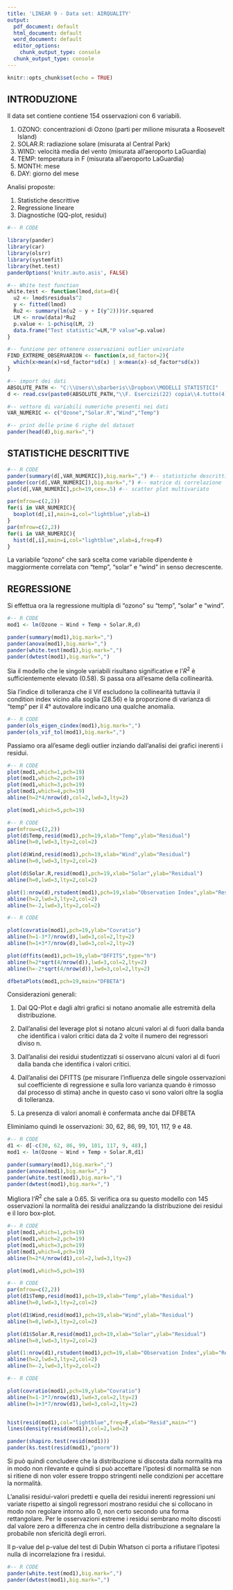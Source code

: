 ---
title: 'LINEAR 9 - Data set: AIRQUALITY'
output:
  pdf_document: default
  html_document: default
  word_document: default
  editor_options:
    chunk_output_type: console
  chunk_output_type: console
---

```{r setup, include=FALSE}
knitr::opts_chunk$set(echo = TRUE)
```

## INTRODUZIONE

Il data set contiene contiene 154 osservazioni con 6 variabili.

1. OZONO: concentrazioni di Ozono (parti per milione misurata a Roosevelt Island)
2. SOLAR.R: radiazione solare (misurata al Central Park)
3. WIND: velocità media del vento (misurata all'aeroporto LaGuardia)
4. TEMP: temperatura in F (misurata all'aeroporto LaGuardia)
5. MONTH: mese
6. DAY: giorno del mese


Analisi proposte:

1. Statistiche descrittive
2. Regressione lineare
3. Diagnostiche (QQ-plot, residui)

> >

```{r,eval=TRUE,echo=T,warning=FALSE,message=F,results="asis"}
#-- R CODE

library(pander)
library(car)
library(olsrr)
library(systemfit)
library(het.test)
panderOptions('knitr.auto.asis', FALSE)

#-- White test function
white.test <- function(lmod,data=d){
  u2 <- lmod$residuals^2
  y <- fitted(lmod)
  Ru2 <- summary(lm(u2 ~ y + I(y^2)))$r.squared
  LM <- nrow(data)*Ru2
  p.value <- 1-pchisq(LM, 2)
  data.frame("Test statistic"=LM,"P value"=p.value)
}

#-- funzione per ottenere osservazioni outlier univariate
FIND_EXTREME_OBSERVARION <- function(x,sd_factor=2){
  which(x>mean(x)+sd_factor*sd(x) | x<mean(x)-sd_factor*sd(x))  
}

#-- import dei dati
ABSOLUTE_PATH <- "C:\\Users\\sbarberis\\Dropbox\\MODELLI STATISTICI"
d <- read.csv(paste0(ABSOLUTE_PATH,"\\F. Esercizi(22) copia\\4.tutto(4)\\3.tutto\\airquality.txt"),sep=" ")

#-- vettore di variabili numeriche presenti nei dati
VAR_NUMERIC <- c("Ozone","Solar.R","Wind","Temp")

#-- print delle prime 6 righe del dataset
pander(head(d),big.mark=",")
```

> >

## STATISTICHE DESCRITTIVE

> >

```{r,fig.width=6,echo=T,message=FALSE,results="asis"}
#-- R CODE
pander(summary(d[,VAR_NUMERIC]),big.mark=",") #-- statistiche descrittive
pander(cor(d[,VAR_NUMERIC]),big.mark=",") #-- matrice di correlazione
plot(d[,VAR_NUMERIC],pch=19,cex=.5) #-- scatter plot multivariato

par(mfrow=c(2,2))
for(i in VAR_NUMERIC){
  boxplot(d[,i],main=i,col="lightblue",ylab=i)
}
par(mfrow=c(2,2))
for(i in VAR_NUMERIC){
  hist(d[,i],main=i,col="lightblue",xlab=i,freq=F)
}


```

La variabile "ozono" che sarà scelta come variabile dipendente è maggiormente correlata con "temp", "solar" e "wind" in senso decrescente.


## REGRESSIONE

Si effettua ora la regressione multipla di "ozono" su "temp", "solar" e "wind".

> >

```{r,fig.width=6,echo=T,message=FALSE,results="asis"}
#-- R CODE
mod1 <- lm(Ozone ~ Wind + Temp + Solar.R,d)

pander(summary(mod1),big.mark=",")
pander(anova(mod1),big.mark=",")
pander(white.test(mod1),big.mark=",")
pander(dwtest(mod1),big.mark=",")

```

Sia il modello che le singole variabili risultano significative e l’$R^2$ è sufficientemente elevato (0.58).
Si passa ora all’esame della collinearità.

Sia l’indice di tolleranza che il Vif escludono la collinearità tuttavia il condition index vicino alla soglia (28.56) e la proporzione di varianza di "temp" per il 4° autovalore indicano una qualche anomalia.

> >

```{r,fig.width=6,echo=T,message=FALSE,results="asis"}
#-- R CODE
pander(ols_eigen_cindex(mod1),big.mark=",")
pander(ols_vif_tol(mod1),big.mark=",")
```

Passiamo ora all’esame degli outlier inziando dall’analisi dei grafici inerenti i residui.

> >

```{r,fig.width=6,echo=T,message=FALSE,results="asis"}
#-- R CODE
plot(mod1,which=1,pch=19)
plot(mod1,which=2,pch=19)
plot(mod1,which=3,pch=19)
plot(mod1,which=4,pch=19)
abline(h=2*4/nrow(d),col=2,lwd=3,lty=2)

plot(mod1,which=5,pch=19)
```


> >

```{r,fig.width=6,echo=T,message=FALSE,results="asis"}
#-- R CODE
par(mfrow=c(2,2))
plot(d$Temp,resid(mod1),pch=19,xlab="Temp",ylab="Residual")
abline(h=0,lwd=3,lty=2,col=2)

plot(d$Wind,resid(mod1),pch=19,xlab="Wind",ylab="Residual")
abline(h=0,lwd=3,lty=2,col=2)

plot(d$Solar.R,resid(mod1),pch=19,xlab="Solar",ylab="Residual")
abline(h=0,lwd=3,lty=2,col=2)

plot(1:nrow(d),rstudent(mod1),pch=19,xlab="Observation Index",ylab="Residual Studentized",type="h")
abline(h=2,lwd=3,lty=2,col=2)
abline(h=-2,lwd=3,lty=2,col=2)

```
> >

```{r,fig.width=6,echo=T,message=FALSE,results="asis",warning =FALSE}
#-- R CODE

plot(covratio(mod1),pch=19,ylab="Covratio")
abline(h=1-3*7/nrow(d),lwd=3,col=2,lty=2)
abline(h=1+3*7/nrow(d),lwd=3,col=2,lty=2)

plot(dffits(mod1),pch=19,ylab="DFFITS",type="h")
abline(h=2*sqrt(4/nrow(d)),lwd=3,col=2,lty=2)
abline(h=-2*sqrt(4/nrow(d)),lwd=3,col=2,lty=2)

dfbetaPlots(mod1,pch=19,main="DFBETA")
```

Considerazioni generali:

1. Dal QQ-Plot e dagli altri grafici si notano anomalie alle estremità della distribuzione.

2. Dall’analisi del leverage plot si notano alcuni valori al di fuori dalla banda che identifica i valori critici data da 2 volte il numero dei regressori diviso n.

3. Dall'analisi dei residui studentizzati si osservano alcuni valori al di fuori dalla banda che identifica i valori critici.

4. Dall'analisi dei DFITTS (pe misurare l’influenza delle singole osservazioni sul coefficiente di regressione e sulla loro varianza  quando è rimosso dal processo di stima) anche in questo caso vi sono valori oltre la soglia di tolleranza.

5. La presenza di valori anomali è confermata anche dai DFBETA

Eliminiamo quindi le osservazioni: 30, 62, 86, 99, 101, 117, 9 e 48.


> >

```{r,fig.width=6,echo=T,message=FALSE,results="asis"}
#-- R CODE
d1 <- d[-c(30, 62, 86, 99, 101, 117, 9, 48),]
mod1 <- lm(Ozone ~ Wind + Temp + Solar.R,d1)

pander(summary(mod1),big.mark=",")
pander(anova(mod1),big.mark=",")
pander(white.test(mod1),big.mark=",")
pander(dwtest(mod1),big.mark=",")

```

Migliora l’$R^2$ che sale a 0.65. Si verifica ora su questo modello con 145 osservazioni la normalità dei residui analizzando la distribuzione dei residui e il loro box-plot. 


> >

```{r,fig.width=6,echo=T,message=FALSE,results="asis"}
#-- R CODE
plot(mod1,which=1,pch=19)
plot(mod1,which=2,pch=19)
plot(mod1,which=3,pch=19)
plot(mod1,which=4,pch=19)
abline(h=2*4/nrow(d1),col=2,lwd=3,lty=2)

plot(mod1,which=5,pch=19)
```


> >

```{r,fig.width=6,echo=T,message=FALSE,results="asis"}
#-- R CODE
par(mfrow=c(2,2))
plot(d1$Temp,resid(mod1),pch=19,xlab="Temp",ylab="Residual")
abline(h=0,lwd=3,lty=2,col=2)

plot(d1$Wind,resid(mod1),pch=19,xlab="Wind",ylab="Residual")
abline(h=0,lwd=3,lty=2,col=2)

plot(d1$Solar.R,resid(mod1),pch=19,xlab="Solar",ylab="Residual")
abline(h=0,lwd=3,lty=2,col=2)

plot(1:nrow(d1),rstudent(mod1),pch=19,xlab="Observation Index",ylab="Residual Studentized",type="h")
abline(h=2,lwd=3,lty=2,col=2)
abline(h=-2,lwd=3,lty=2,col=2)
```

> >


```{r,fig.width=6,echo=T,message=FALSE,results="asis",warning =FALSE}
#-- R CODE

plot(covratio(mod1),pch=19,ylab="Covratio")
abline(h=1-3*7/nrow(d1),lwd=3,col=2,lty=2)
abline(h=1+3*7/nrow(d1),lwd=3,col=2,lty=2)


hist(resid(mod1),col="lightblue",freq=F,xlab="Resid",main="")
lines(density(resid(mod1)),col=2,lwd=2)

pander(shapiro.test(resid(mod1))) 
pander(ks.test(resid(mod1),"pnorm")) 
```

Si può quindi concludere che la distribuzione si discosta dalla normalità ma in modo non rilevante e quindi si può accettare l’ipotesi di normalità se non si ritiene di non voler essere troppo stringenti nelle condizioni per accettare la normalità.

L’analisi residui-valori predetti e  quella dei residui inerenti regressioni uni variate rispetto ai singoli regressori mostrano residui che si collocano in modo non regolare intorno allo 0, non certo secondo una forma rettangolare. Per le osservazioni estreme i residui sembrano molto discosti dal valore zero a differenza che in centro della distribuzione a segnalare la probabile non sfericità degli errori.

Il p-value del p-value del test di Dubin Whatson ci porta a rifiutare l’ipotesi nulla di incorrelazione fra i residui.

> >

```{r,fig.width=6,echo=T,message=FALSE,results="asis"}
#-- R CODE
pander(white.test(mod1),big.mark=",")
pander(dwtest(mod1),big.mark=",")
```

